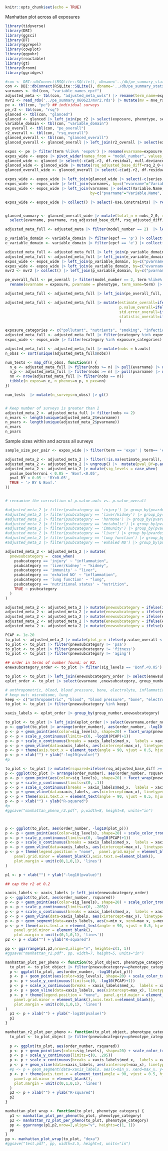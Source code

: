```r
knitr::opts_chunk$set(echo = TRUE)
```

Manhattan plot across all exposures

```r
library(tidyverse)
library(DBI)
library(ggsci)
library(DT)
library(ggrepel)
library(cowplot)
library(ggpubr)
library(reactable)
library(gt)
library(broom)
library(ggridges)
```



```r
#con <- DBI::dbConnect(RSQLite::SQLite(), dbname='../db/pe_summary_stats_08_2024.sqlite')
con <- DBI::dbConnect(RSQLite::SQLite(), dbname='../db/pe_summary_stats_01_2025.sqlite')
varnames <- tbl(con, "variable_names_epcf")
adjusted_meta <- tbl(con, "adjusted_meta_uwls") |> rename(term_name=expo_name)
mvr2 <- read_rds('../pe_summary_060623/mvr2.rds') |> mutate(mv = mve_rsq-base_rsq)
pe <- tbl(con, "pe") ## individual surveys
pe_r2 <- tbl(con, "rsq")
glanced <- tbl(con, "glanced")
glanced <- glanced |> left_join(pe_r2 |> select(exposure, phenotype, series, model_number,aggregate_base_model, rsq, adj.r2), by=c("exposure", "phenotype", "model_number", "aggregate_base_model", "series"))
variable_domain <- tbl(con, "variable_domain")
pe_overall <- tbl(con, "pe_overall")
r2_overall <- tbl(con, "rsq_overall")
glanced_overall <- tbl(con, "glanced_overall")
glanced_overall <- glanced_overall |> left_join(r2_overall |> select(exposure, phenotype, model_number,aggregate_base_model, rsq, adj.r2), by=c("exposure", "phenotype", "model_number", "aggregate_base_model"))

```

```r
expos <- pe |> filter(term %like% 'expo%') |> rename(evarname=exposure, pvarname=phenotype)
expos_wide <- expos |> pivot_wider(names_from = "model_number", values_from = c("estimate", "std.error", "statistic", "p.value")) 
glanced_wide <- glanced |> select(-c(adj.r2, df.residual, null.deviance, df.null, deviance)) |> pivot_wider(names_from=c("model_number", "aggregate_base_model"), values_from = c("rsq", "nobs", "AIC", "BIC")) |>  rename(evarname=exposure, pvarname=phenotype)
glanced_wide <- glanced_wide |> mutate(rsq_adjusted_base_diff=rsq_2_0-rsq_2_1, rsq_adjusted_diff = rsq_2_0-rsq_1_0) 
glanced_overall_wide <- glanced_overall |> select(-c(adj.r2, df.residual, null.deviance, df.null, deviance)) |> pivot_wider(names_from=c("model_number", "aggregate_base_model"), values_from = c("rsq", "nobs", "AIC", "BIC")) |>  rename(evarname=exposure, pvarname=phenotype)

expos_wide <- expos_wide |> left_join(glanced_wide |> select(-c(series, log_p, log_e, scaled_p, scaled_e)), by=c("evarname", "pvarname", "exposure_table_name", "phenotype_table_name"))
expos_wide <- expos_wide |> left_join(varnames, by=c("evarname"="Variable.Name", "exposure_table_name"="Data.File.Name"))
expos_wide <- expos_wide |> left_join(varnames |> select(Variable.Name, Data.File.Name, Variable.Description, Data.File.Description), 
                                      by=c("pvarname"="Variable.Name", "phenotype_table_name"="Data.File.Name"))

expos_wide <- expos_wide |> collect() |> select(-Use.Constraints) |> rename(e_data_file_desc=Data.File.Description.x, p_data_file_desc=Data.File.Description.y,e_variable_description=Variable.Description.x, p_variable_description=Variable.Description.y)


glanced_summary <- glanced_overall_wide |> mutate(total_n = nobs_2_0, rsq_adjusted_base_diff = rsq_2_0-rsq_2_1, rsq_adjusted_diff=rsq_2_0-rsq_1_0) |> 
  select(evarname, pvarname, rsq_adjusted_base_diff, rsq_adjusted_diff, total_n)

adjusted_meta_full <- adjusted_meta |> filter(model_number == 2)  |> left_join(glanced_summary, by=c("evarname", "pvarname")) |> collect() ## fully adjusted model

p_variable_domain <- variable_domain |> filter(epcf == 'p') |> collect() |> group_by(Variable.Name) |> summarise(pvardesc=first(Variable.Description),pcategory=first(category),psubcategory=first(subcategory))
e_variable_domain <- variable_domain |> filter(epcf == 'e') |> collect() |> group_by(Variable.Name) |> summarise(evardesc=first(Variable.Description),ecategory=first(category),esubcategory=first(subcategory))

adjusted_meta_full <- adjusted_meta_full |> left_join(p_variable_domain, by=c("pvarname"="Variable.Name"))
adjusted_meta_full <- adjusted_meta_full |> left_join(e_variable_domain, by=c("evarname"="Variable.Name"))
expos_wide <- expos_wide |> left_join(p_variable_domain, by=c("pvarname"="Variable.Name"))
expos_wide <- expos_wide |> left_join(e_variable_domain, by=c("evarname"="Variable.Name"))
mvr2 <- mvr2 |> collect() |> left_join(p_variable_domain, by=c("pvarname"="Variable.Name"))

pe_overall_full <- pe_overall |> filter(model_number == 2, term %like% "expo%") |> select(term, estimate, std.error, statistic, p.value, exposure, phenotype) |> 
  rename(evarname = exposure, pvarname = phenotype, term_name=term) |> collect()

adjusted_meta_full <- adjusted_meta_full |> left_join(pe_overall_full, by=c("term_name", "evarname", "pvarname"), suffix=c("", "_overall"))

adjusted_meta_full <- adjusted_meta_full |> mutate(estimate_overall=ifelse(k.uwls == 1, estimate.uwls, estimate), 
                                                   p.value_overall=ifelse(k.uwls == 1, p.value.uwls, p.value),
                                                   std.error_overall=ifelse(k.uwls == 1, std.error.uwls, std.error), 
                                                   statistic_overall=ifelse(k.uwls == 1, statistic.uwls, statistic)
                                                   )
```

```r
exposure_categories <- c("pollutant", "nutrients", "smoking", "infection")
adjusted_meta_full <- adjusted_meta_full |> filter(ecategory %in% exposure_categories)
expos_wide <- expos_wide |> filter(ecategory %in% exposure_categories)

```


```r
adjusted_meta_full <- adjusted_meta_full |> mutate(nobs = k.uwls)
n_obss <- sort(unique(adjusted_meta_full$nobs))

num_tests <- map_df(n_obss, function(n) {
  n_e <- adjusted_meta_full |> filter(nobs >= n) |> pull(evarname) |> unique() |> length()
  n_p <- adjusted_meta_full |> filter(nobs >= n) |> pull(pvarname) |> unique() |> length()
  nn <- nrow(adjusted_meta_full |> filter(nobs == n))
  tibble(n_expos=n_e, n_phenos=n_p, n_pxe=nn)
})

num_tests  |> mutate(n_surveys=n_obss) |> gt()



```

```r
# Keep number of surveys is greater than 2
adjusted_meta_2 <- adjusted_meta_full |> filter(nobs >= 2)
n_evars <- length(unique(adjusted_meta_2$evarname))
n_pvars <- length(unique(adjusted_meta_2$pvarname))
n_evars
n_pvars
```

Sample sizes within and across all surveys
```r
sample_size_per_pair <- expos_wide |> filter(term == 'expo' | term== 'expo1') |> group_by(evarname, pvarname) |> summarize(total_n=sum(nobs_2_0), n_surveys=n(), median_n=median(nobs_2_0))

```

```r
adjusted_meta_2 <- adjusted_meta_2 |> filter(!is.na(estimate_overall), !is.na(p.value_overall))
adjusted_meta_2 <- adjusted_meta_2 |> ungroup() |>  mutate(pval_BY=p.adjust(p.value_overall, method="BY"), pvalue_bonferroni=p.adjust(p.value_overall, method="bonferroni"))
adjusted_meta_2 <- adjusted_meta_2 |> mutate(sig_levels = case_when(
  pvalue_bonferroni < 0.05 ~ 'Bonf.<0.05',
  pval_BY < 0.05 ~ 'BY<0.05',
  TRUE ~ '> BY & Bonf.'
))


# reexamine the correaltion of p.value.uwls vs. p.value_overall
```



```r

#adjusted_meta_2 |> filter(psubcategory == 'injury') |> group_by(pvardesc) |> count()
#adjusted_meta_2 |> filter(psubcategory == 'liver/kidney') |> group_by(pvardesc) |> count()
#adjusted_meta_2 |> filter(psubcategory == 'hormone') |> group_by(pvardesc) |> count()
#adjusted_meta_2 |> filter(psubcategory == 'metabolic') |> group_by(pvardesc) |> count()
#adjusted_meta_2 |> filter(psubcategory == 'immunity') |> group_by(pvardesc) |> count()
#adjusted_meta_2 |> filter(psubcategory == 'liver') |> group_by(pvardesc) |> count()
#adjusted_meta_2 |> filter(psubcategory == 'lung function') |> group_by(pvardesc) |> count()
#adjusted_meta_2 |> filter(psubcategory == 'exhaled NO') |> group_by(pvardesc) |> count()

adjusted_meta_2 <- adjusted_meta_2 |> mutate(
  pnewsubcategory =  case_when(
    psubcategory == 'injury' ~ "inflammation",
    psubcategory == 'liver/kidney' ~ "kidney",
    psubcategory == 'immunity' ~ "liver",
    psubcategory == 'exhaled NO' ~ "inflammation",
    psubcategory == 'lung function' ~ "lung",
    psubcategory == 'nutritional status' ~ "nutrition",
    TRUE ~ psubcategory
  )
)

adjusted_meta_2 <- adjusted_meta_2 |> mutate(pnewsubcategory = ifelse(is.na(pnewsubcategory), pcategory, pnewsubcategory))
adjusted_meta_2 <- adjusted_meta_2 |> mutate(enewsubcategory = ifelse(ecategory == 'infection', 'infection', esubcategory))
adjusted_meta_2 <- adjusted_meta_2 |> mutate(enewsubcategory = ifelse(enewsubcategory == 'pyrethoid', 'pyrethroid', enewsubcategory)) 
adjusted_meta_2 <- adjusted_meta_2 |> mutate(enewsubcategory = ifelse(enewsubcategory == 'amine' | enewsubcategory == 'amide', 'amine/amide', enewsubcategory))
adjusted_meta_2 <- adjusted_meta_2 |> mutate(enewsubcategory = ifelse(enewsubcategory == 'deet', 'amine/amide', enewsubcategory))


```





```r
PCAP <- 1e-20
to_plot <- adjusted_meta_2 |> mutate(plot_p = ifelse(p.value_overall < PCAP, PCAP, p.value_overall))
to_plot <- to_plot |> filter(pnewsubcategory != 'psa')
to_plot <- to_plot |> filter(pnewsubcategory != 'fitness')
to_plot <- to_plot |> filter(pnewsubcategory != 'aging')

## order in terms of number found; or R2.
enewsubcategory_order <- to_plot |> filter(sig_levels == 'Bonf.<0.05') |> group_by(enewsubcategory) |> summarize(med_r2=mean(rsq_adjusted_base_diff)) |> arrange(-med_r2) |> mutate(group_number = row_number())

to_plot <- to_plot |> left_join(enewsubcategory_order |> select(enewsubcategory, group_number))
eplot_order <- to_plot |> select(evarname ,enewsubcategory, group_number) |> unique() |> arrange(group_number) |> mutate(order_number = row_number())

# anthropometric, blood, blood pressure, bone, electrolyte, inflammation, kidney, liver, hormone, metabolic, nutrition, dexa
# keep out: microbiome, lung
keep <- c("anthropometric", "blood", "blood pressure", "bone", "electrolyte", "inflammation", "kidney", "liver", "hormone", "metabolic", "nutrition", "dexa")
to_plot <- to_plot |> filter(pnewsubcategory %in% keep)

xaxis_labels <- eplot_order |> group_by(group_number,enewsubcategory) |> summarize(med_x=round(median(order_number)), min_x=min(order_number), max_x=max(order_number))

to_plot <- to_plot |> left_join(eplot_order |> select(evarname,order_number))
p <- ggplot(to_plot |> arrange(order_number), aes(order_number, -log10(plot_p)))
p <- p + geom_point(aes(color=sig_levels), shape=20) + facet_wrap(pnewsubcategory~., nrow=6, ncol=2) + scale_color_tron()
p <- p + scale_y_continuous(limits=c(0, -log10(PCAP)+1))
p <- p + scale_x_continuous(breaks = xaxis_labels$med_x,  labels = xaxis_labels$enewsubcategory)
p <- p + geom_vline(data=xaxis_labels, aes(xintercept=max_x), linetype='dotted', col = 'black') + theme_bw()
p <- p + theme(axis.text.x = element_text(angle = 90, vjust = 0.5, hjust = 1), legend.position = "bottom")
p <- p + xlab("") + ylab("-log10(pvalue)") 
#p

to_plot <- to_plot |> mutate(rsquared=ifelse(rsq_adjusted_base_diff >= .1, .1, rsq_adjusted_base_diff))
p <- ggplot(to_plot |> arrange(order_number), aes(order_number, rsquared))
p <- p + geom_point(aes(color=sig_levels), shape=20) + facet_wrap(pnewsubcategory~., nrow=6, ncol=2) + scale_color_tron()
p <- p + scale_y_continuous(limits=c(0, .1))
p <- p + scale_x_continuous(breaks = xaxis_labels$med_x,  labels = xaxis_labels$enewsubcategory)
p <- p + geom_vline(data=xaxis_labels, aes(xintercept=max_x), linetype='dotted', col = 'black') + theme_bw()
p <- p + theme(axis.text.x = element_text(angle = 90, vjust = 0.5, hjust = 1), legend.position = "none")
p <- p + xlab("") + ylab("R-squared") 
#p
#ggsave("manhattan_pheno_r2.pdf", p,width=8, height=8, units="in")




```

```r

p <- ggplot(to_plot, aes(order_number, -log10(plot_p)))
p <- p + geom_point(aes(color=sig_levels), shape=20) + scale_color_tron() 
p <- p + scale_y_continuous(limits=c(0, -log10(PCAP)+1))
p <- p + scale_x_continuous(breaks = xaxis_labels$med_x,  labels = xaxis_labels$enewsubcategory)
p <- p + geom_vline(data=xaxis_labels, aes(xintercept=max_x), linetype='dotted', col = 'black')+ theme_bw()
p <- p + theme(legend.position = "none",  panel.grid.major = element_blank(),
    panel.grid.minor = element_blank(),axis.text.x=element_blank(),
    plot.margin = unit(c(0,1,0,1), 'lines')
)

p1 <- p + xlab("") + ylab("-log10(pvalue)") 

## cap the r2 at 0.2

xaxis_labels <- xaxis_labels |> left_join(enewsubcategory_order)
p <- ggplot(to_plot, aes(order_number, rsquared))
p <- p + geom_point(aes(color=sig_levels), shape=20) + scale_color_tron() 
p <- p + scale_y_continuous(limits=c(0, .205))
p <- p + scale_x_continuous(breaks = xaxis_labels$med_x,  labels = xaxis_labels$enewsubcategory)
p <- p + geom_vline(data=xaxis_labels, aes(xintercept=max_x), linetype='dotted', col = 'black')+ theme_bw()
p <- p + geom_segment(data=xaxis_labels, aes(x=min_x, xend=max_x, y=med_r2, yend=med_r2))
p <- p + theme(axis.text.x = element_text(angle = 90, vjust = 0.5, hjust = 1), legend.position = "none",  panel.grid.major = element_blank(),
    panel.grid.minor = element_blank(),
    plot.margin = unit(c(0,1,0,1), 'lines'))
p2 <- p + xlab("") + ylab("R-squared") 

pp <- ggarrange(p1,p2,nrow=2,align="v", heights=c(1, 1))
#ggsave("manhattan_r2.pdf", pp, width=7, height=5, units="in")


```


```r
manhattan_plot_per_pheno <- function(to_plot_object, phenotype_category) {
  to_plot <- to_plot_object |> filter(pnewsubcategory==phenotype_category)
  p <- ggplot(to_plot, aes(order_number, -log10(plot_p)))
  p <- p + geom_point(aes(color=sig_levels), shape=20) + scale_color_tron() 
  p <- p + scale_y_continuous(limits=c(0, -log10(PCAP)+1))
  p <- p + scale_x_continuous(breaks = xaxis_labels$med_x,  labels = xaxis_labels$enewsubcategory)
  p <- p + geom_vline(data=xaxis_labels, aes(xintercept=max_x), linetype='dotted', col = 'black')+ theme_bw()
  p <- p + theme(legend.position = "none",  panel.grid.major = element_blank(),
    panel.grid.minor = element_blank(),axis.text.x=element_blank(),
    plot.margin = unit(c(0,1,0,1), 'lines')
)
  p1 <- p + xlab("") + ylab("-log10(pvalue)")
  p1
}

manhattan_r2_plot_per_pheno <- function(to_plot_object, phenotype_category) {
  to_plot <- to_plot_object |> filter(pnewsubcategory==phenotype_category)
  
  p <- ggplot(to_plot, aes(order_number, rsquared))
  p <- p + geom_point(aes(color=sig_levels), shape=20) + scale_color_tron() 
  p <- p + scale_y_continuous(limits=c(0, .205))
  p <- p + scale_x_continuous(breaks = xaxis_labels$med_x,  labels = xaxis_labels$enewsubcategory)
  p <- p + geom_vline(data=xaxis_labels, aes(xintercept=max_x), linetype='dotted', col = 'black')+ theme_bw()
  #p <- p + geom_segment(data=xaxis_labels, aes(x=min_x, xend=max_x, y=med_r2, yend=med_r2))
  p <- p + theme(axis.text.x = element_text(angle = 90, vjust = 0.5, hjust = 1), legend.position = "none",  panel.grid.major = element_blank(),
    panel.grid.minor = element_blank(),
    plot.margin = unit(c(0,1,0,1), 'lines')
  )
  p2 <- p + xlab("") + ylab("R-squared") 
  p2
}

manhattan_plot_wrap <- function(to_plot, phenotype_category) {
  p1 <- manhattan_plot_per_pheno(to_plot, phenotype_category)
  p2 <- manhattan_r2_plot_per_pheno(to_plot, phenotype_category)
  pp <- ggarrange(p1,p2,nrow=2,align="v", heights=c(1, 1))
  pp
}
pp <- manhattan_plot_wrap(to_plot, "dexa")
#ggsave("test.pdf", pp, width=3.5, height=4, units="in")
```
